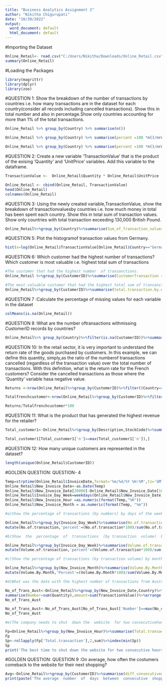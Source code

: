 ---
title: "Business Analytics Assignment 2"
author: "Nikitha Chigurupati"
date: "10/30/2022"
output:
  word_document: default
  html_document: default
---
#Importing the Dataset
```{r}
Online_Retail<- read.csv("C:/Users/Nikitha/Downloads/Online_Retail.csv")
summary(Online_Retail)
```

#Loading the Packages
```{r}
library(magrittr)
library(dplyr)
library(zoo)
```

#QUESTION 1: Show the breakdown of the number of transactions by countries i.e. how many transactions are in the dataset for each country(consider all records including cancelled transactions). Show this in total number and also in percentage.Show only countries accounting for more than 1% of the total transactions. 

```{r}
Online_Retail %>% group_by(Country) %>% summarise(n())

Online_Retail %>% group_by(Country) %>% summarise(percent =100 *n()/nrow(Online_Retail))

Online_Retail %>% group_by(Country) %>% summarise(percent =100 *n()/nrow(Online_Retail)) %>% filter(Country>0.01) 

```


#QUESTION 2: Create a new variable ‘TransactionValue’ that is the product of the exising ‘Quantity’ and ‘UnitPrice’ variables. Add this variable to the dataframe. 
```{r}
TransactionValue <-  Online_Retail$Quantity * Online_Retail$UnitPrice

Online_Retail <- cbind(Online_Retail, TransactionValue)
head(Online_Retail)
colnames(Online_Retail)

```

#QUESTION 3: Using the newly created variable,TransactionValue, show the breakdown of transactionvaluesby countries i.e. how much money in total has been spent each country. Show this in total sum of transaction values. Show only countries with total transaction exceeding 130,000 British Pound.
```{r}
Online_Retail%>%group_by(Country)%>%summarise(Sum_of_Transaction_values = sum(TransactionValue))%>%filter(Sum_of_Transaction_values >130000)
```

#QUESTION 5: Plot the histogramof transaction values from Germany.
```{r}
hist(x=log(Online_Retail$TransactionValue[Online_Retail$Country=="Germany"]),xlab = "TransactionValue",col = 'violet' ,main = 'Germany Transaction',ylab = 'Frequency')

```

#QUESTION 6: Which customer had the highest number of transactions? Which customer is most valuable i.e. highest total sum of transactions
```{r}
#The customer that had the highest number  of transanctions.
Online_Retail %>%group_by(CustomerID)%>%summarise(CustomerTransaction = n())%>%filter(CustomerID != "NA")%>%filter(CustomerTransaction ==max(CustomerTransaction))

#The most valuable customer that had the highest total sum of transanction.
Online_Retail%>%group_by(CustomerID)%>%summarise(total.transaction.by.each.customer = sum(TransactionValue))%>%arrange(desc(total.transaction.by.each.customer))%>%filter(CustomerID != "NA")%>%filter(total.transaction.by.each.customer ==max(total.transaction.by.each.customer) )

```

#QUESTION 7 :Calculate  the  percentage  of  missing  values  for  each variable  in the  dataset
```{r}
colMeans(is.na(Online_Retail))
```

#QUESTION 8 :What are the number oftransactions withmissing CustomerID records by countries? 
```{r}
Online_Retail%>% group_by(Country)%>%filter(is.na(CustomerID))%>%summarise(Missing_CustomerID=n())
```

#QUESTION 10: In the retail sector, it is very important to understand the return rate of the goods purchased by customers.  In  this  example,  we  can  define  this  quantity,  simply,as  the  ratio  of  the  numberof transactions cancelled (regardless of the transaction value) over the total number of transactions. With this definition, what is the return rate for the French customers? Consider the cancelled transactions as those where the ‘Quantity’ variable hasa negative value.

```{r}
Returns <-nrow(Online_Retail%>%group_by(CustomerID)%>%filter((Country=='France')&(TransactionValue<0)&(CustomerID != 'Na')))

Totalfrenchcustomer<-nrow(Online_Retail%>%group_by(CustomerID)%>%filter((Country=='France')&(CustomerID != 'Na')))

Returns/Totalfrenchcustomer*100

```

#QUESTION 11: What is the product that has generated the highest revenue for the retailer?
```{r}
Total_customer1<-Online_Retail%>%group_by(Description,StockCode)%>%summarise(n=sum(TransactionValue))%>%arrange(desc(n))

Total_customer1[Total_customer1['n']==max(Total_customer1['n']),]
```

#QUESTION 12: How many unique customers are represented in the dataset? 
```{r}
length(unique(Online_Retail$CustomerID))
```

#GOLDEN QUESTION: QUESTION- 4
```{r}
Temp=strptime(Online_Retail$InvoiceDate,format='%m/%d/%Y %H:%M',tz='GMT')
Online_Retail$New_Invoice_Date<-as.Date(Temp)
Online_Retail$New_Invoice_Date[20000]-Online_Retail$New_Invoice_Date[10]
Online_Retail$Invoice_Day_Week=weekdays(Online_Retail$New_Invoice_Date)
Online_Retail$New_Invoice_Hour =as.numeric(format(Temp,"%H"))
Online_Retail$New_Invoice_Month = as.numeric(format(Temp, "%m"))
```

```{r}
#a)Show the percentage of transactions (by numbers) by days of the week

Online_Retail%>%group_by(Invoice_Day_Week)%>%summarise(No.of.transaction=(n()))%>%
mutate(No.of.transaction,'percent'=(No.of.transaction*100)/sum(No.of.transaction))
```


```{r}
#b)Show  the  percentage  of  transactions  (by transaction  volume)  bydays  of  the  week

Online_Retail%>%group_by(Invoice_Day_Week)%>%summarise(Volume.of.transaction=(sum(TransactionValue)))%>%
mutate(Volume.of.transaction,'percent'=(Volume.of.transaction*100)/sum(Volume.of.transaction))
```


```{r}
#c)Show the percentage of transactions (by transaction volume) by month of the year 

Online_Retail%>%group_by(New_Invoice_Month)%>%summarise(Volume.By.Month=sum(TransactionValue))%>%
mutate(Volume.By.Month,'Percent'=(Volume.By.Month*100)/sum(Volume.By.Month))
```


```{r}
#d)What was the date with the highest number of transactions from Australia? 

No_of_Trans_Aust<-Online_Retail%>%group_by(New_Invoice_Date,Country)%>%filter(Country=='Australia')%>%
summarise(Number=sum(Quantity),amount=sum(TransactionValue))%>%arrange(desc(Number))
No_of_Trans_Aust

No_of_Trans_Aust<-No_of_Trans_Aust[No_of_Trans_Aust['Number']==max(No_of_Trans_Aust['Number']),] 
No_of_Trans_Aust
```


```{r}
#e)The company needs to shut  down the  website  for two consecutivehours for maintenance. What would be the hour of the day to start this so that the distribution is at minimum for the customers? The responsible IT team is available from 7:00 to 20:00 every day.

Fp=Online_Retail%>%group_by(New_Invoice_Hour)%>%summarise(Total.transaction= n())
Fp
Sp<-rollapply(Fp['Total.transaction'],2,sum)%>%index(min(Sp))
Sp
print('The best time to shut down the website for two consecutive hours is between 7am-9am')
```

#GOLDEN QUESTION: QUESTION 9 :On average, how often the costumers comeback to the website for their next shopping? 
```{r}
Avg<-Online_Retail%>%group_by(CustomerID)%>%summarise(diff_consecutivedays= diff(New_Invoice_Date))%>%filter(diff_consecutivedays>0)
print(paste('The average  number  of  days  between  consecutive  shopping is',mean(Avg$diff_consecutivedays)))
```